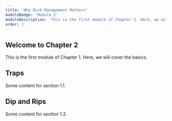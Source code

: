```yaml
---
title: 'Why Risk Management Matters'
moduleBadge: 'Module 2'
moduleDescription: 'This is the first module of Chapter 2. Here, we will cover the basics.'
order: 1
---
```


## Welcome to Chapter 2

This is the first module of Chapter 1. Here, we will cover the basics.

## Traps

Some content for section 1.1.

## Dip and Rips

Some content for section 1.2.
